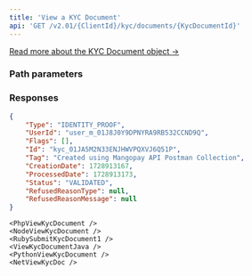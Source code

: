 ```yaml
---
title: 'View a KYC Document'  
api: 'GET /v2.01/{ClientId}/kyc/documents/{KycDocumentId}'  
---
```




[Read more about the KYC Document object →](/api-reference/kyc-documents/kyc-document-object)

### Path parameters  

<KycDocumentId />  

### Responses  

<AccordionGroup><Accordion title="200" defaultOpen>  

<Type11Response />  

<UserId2Response />  

<FlagsResponse />  

<IdResponse />  

<Tag2Response />  

<CreationDateResponse />  

<ProcessedDateResponse />  

<Status12Response />  

<RefusedReasonType1Response />  

<RefusedReasonMessageResponse /></Accordion></AccordionGroup>  

<ResponseExample>  

```json 200  
{
    "Type": "IDENTITY_PROOF",
    "UserId": "user_m_01J8J0Y9DPNYRA9RB532CCND9Q",
    "Flags": [],
    "Id": "kyc_01JA5M2N33ENJHWVPQXVJ6Q51P",
    "Tag": "Created using Mangopay API Postman Collection",
    "CreationDate": 1728913167,
    "ProcessedDate": 1728913173,
    "Status": "VALIDATED",
    "RefusedReasonType": null,
    "RefusedReasonMessage": null
}
 ```  

</ResponseExample>  

<RequestExample>  

    <PhpViewKycDocument />
    <NodeViewKycDocument />
    <RubySubmitKycDocument1 />
    <ViewKycDocumentJava />
    <PythonViewKycDocument />
    <NetViewKycDoc />
    
</RequestExample>